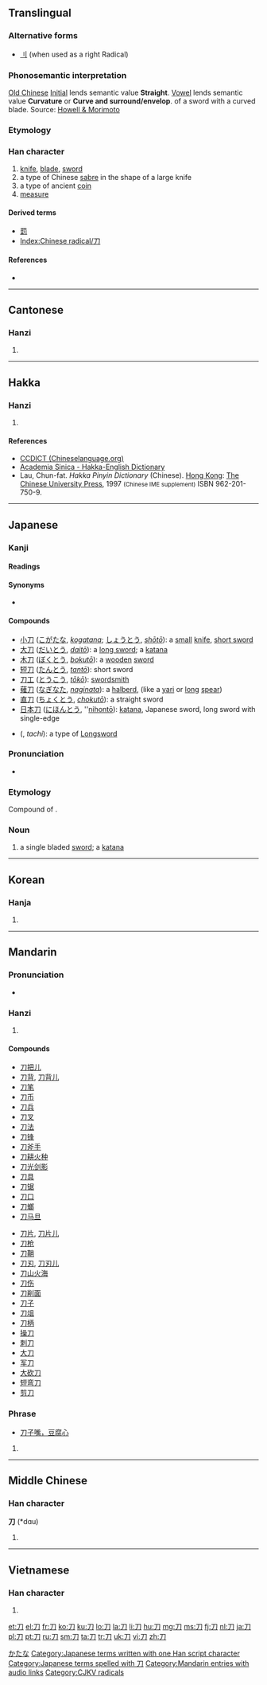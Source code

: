 ==Translingual==
{{stroke order|type=animate}}
===Alternative forms===
* [[刂]] (when used as a right Radical)

===Phonosemantic interpretation===

[[w:Old_Chinese|Old Chinese]] [[w:Old_Chinese_phonology#Initials|Initial]] {{IPAchar|/*t-/}} lends semantic value '''Straight'''. [[w:Old_Chinese_phonology#Vowels|Vowel]] {{IPAchar|/*-o-/}} lends semantic value '''Curvature''' or '''Curve and surround/envelop'''.
{{liushu|p}} of a sword with a curved blade.
Source: [http://www.kanjinetworks.com/eng/kanji-dictionary/online-kanji-etymology-dictionary.cfm?kanji_id=TOG59 Howell & Morimoto]

===Etymology===
{{liushu|p}}
{{Han etyl}}

===Han character===
{{Han char|rn=18|rad=刀|as=00|sn=2|four=1722<sub>0</sub>|canj=尸竹 (SH)}}

# [[knife]], [[blade]], [[sword]]
# a type of Chinese [[sabre]] in the shape of a large knife
# a type of ancient [[coin]]
# [[measure]]

====Derived terms====
* [[罰]]
* [[Index:Chinese radical/刀]]

====References====
* {{Han ref|kx=0135.240|dkj=01845|dj=0304.040|hdz=10319.120|uh=5200|ud=20992|bh=A44D|bd=42061}}

----

==Cantonese==

===Hanzi===
{{yue-hanzi|jyut=[[dou1]]|y=[[dou1]]}}

# {{defn|lang=yue|sort=刀00}}

----

==Hakka==

===Hanzi===
{{hak-hanzi|poj=[[tau]], [[to]]|gd=tau<sup>1</sup> [Meixian], tau<sup>1</sup>, to<sup>1</sup> [Hailu]|hpy=dau1}}

# {{defn|lang=hak|sort=刀00}}

====References====
*[http://www.chineselanguage.org/dictionaries/?mode=view&module=chardict&query=%E5%88%80 CCDICT (Chineselanguage.org)]
*[http://minhakka.ling.sinica.edu.tw/bkg/hakyin/search.php?DETAIL=1&LIMIT=id=42577&dbname=su_tian_1&graph=2 Academia Sinica - Hakka-English Dictionary]
*Lau, Chun-fat. ''Hakka Pinyin Dictionary'' (Chinese). [[Hong Kong]]: [[w:The Chinese University Press|The Chinese University Press]], 1997 <small>(Chinese IME supplement)</small> ISBN 962-201-750-9.

----

==Japanese==
{{wikipedia|lang=ja}}

===Kanji===
{{ja-kanji|grade=2|rs=刀00}}

====Readings====
{{ja-readings
|on=[[とう]] (tō) < [[たう]] (tau), [[と]] (to)
|kun=[[かたな]] (katana)}}

====Synonyms====
* {{ja-l|剣|つるぎ|tsurugi}}

====Compounds====
* [[小刀]] ([[こがたな]], ''[[kogatana]]''; [[しょうとう]], ''[[shōtō]]''): a [[small]] [[knife]], [[short sword]]
* [[大刀]] ([[だいとう]], ''[[daitō]]''): a [[long sword]]; a [[katana]]
* [[木刀]] ([[ぼくとう]], ''[[bokutō]]''): a [[wooden]] [[sword]]
* [[短刀]] ([[たんとう]], ''[[tantō]]''): short sword
* [[刀工]] ([[とうこう]], ''[[tōkō]]''): [[swordsmith]]
* [[薙刀]] ([[なぎなた]], ''[[naginata]]''): a [[halberd]], (like a [[yari]] or [[long]] [[spear]])
* [[直刀]] ([[ちょくとう]], ''[[chokutō]]''): a straight sword
* [[日本刀]] ([[にほんとう]], ''[[nihontō]]): [[katana]], Japanese sword, long sword with single-edge
* {{l|ja|太刀}} ({{l|ja|たち}}, ''tachi''): a type of [[longsword|Longsword]]

===Pronunciation===
* {{IPA|/katana/|lang=ja}}

===Etymology===
Compound of {{compound|lang=ja|sort=かたな|片|t1=one side|tr1=kata|刃|t2=blade|tr2=na}}.

===Noun===
{{ja-noun|k|hira=かたな|rom=katana}}

# {{context|weaponry|lang=ja|sort=かたな}} a single bladed [[sword]]; a [[katana]]

[[Category:ja:Swords|かたな]]
[[Category:Japanese terms written with one Han script character]]
[[Category:Japanese terms spelled with 刀]]

----

==Korean==

===Hanja===
{{ko-hanja|hangeul=[[도]]|eumhun=칼|rv=do|mr=to}}

# {{defn|lang=ko|sort=刀00}}

----

==Mandarin==

===Pronunciation===
* {{audio|zh-dāo.ogg|audio}}

===Hanzi===
{{cmn-hanzi|pin=[[dāo]] ([[dao1]]), [[fèn]] ([[fen4]])|wg=tao<sup>1</sup>, fen<sup>4</sup>}}

# {{defn|lang=cmn|sort=刀00}}

====Compounds====
{{top2}}
* [[刀把儿]]
* [[刀背]], [[刀背儿]]
* [[刀笔]]
* [[刀币]]
* [[刀兵]]
* [[刀叉]]
* [[刀法]]
* [[刀锋]]
* [[刀斧手]]
* [[刀耕火种]]
* [[刀光剑影]]
* [[刀具]]
* [[刀锯]]
* [[刀口]]
* [[刀螂]]
* [[刀马旦]]
{{mid2}}
* [[刀片]], [[刀片儿]]
* [[刀枪]]
* [[刀鞘]]
* [[刀刃]], [[刀刃儿]]
* [[刀山火海]]
* [[刀伤]]
* [[刀削面]]
* [[刀子]]
* [[刀俎]]
* [[刀柄]]
* [[操刀]]
* [[刺刀]]
* [[大刀]]
* [[军刀]]
* [[大砍刀]]
* [[短弯刀]]
* [[剪刀]]
{{bottom}}

===Phrase===
* [[刀子嘴，豆腐心]]

# {{defn|lang=cmn|sort=刀00}}

[[Category:Mandarin entries with audio links]]

----

==Middle Chinese==

===Han character===
'''刀''' (*dɑu)<!--asterisk indicates that this is a reconstructed pronunciation--><!--Unihan database uses the vowel ɑ instead of a; are these the same?-->

# {{defn|lang=zhx-mid|sort=刀00}}

----

==Vietnamese==

===Han character===
{{vi-hantu|[[đao]], [[dao]], [[đeo]]|rs=刀00}}

# {{defn|lang=vi|sort=刀00}}

[[Category:CJKV radicals]]

[[et:刀]]
[[el:刀]]
[[fr:刀]]
[[ko:刀]]
[[ku:刀]]
[[lo:刀]]
[[la:刀]]
[[li:刀]]
[[hu:刀]]
[[mg:刀]]
[[ms:刀]]
[[fj:刀]]
[[nl:刀]]
[[ja:刀]]
[[pl:刀]]
[[pt:刀]]
[[ru:刀]]
[[sm:刀]]
[[ta:刀]]
[[tr:刀]]
[[uk:刀]]
[[vi:刀]]
[[zh:刀]]